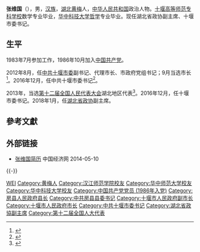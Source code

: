 '''张维国'''（{{bd|1963年|10月|}}），男，[[汉族|汉族]]，[[湖北|湖北]][[黄梅|黄梅]]人，[[中华人民共和国|中华人民共和国]]政治人物。[[汉江师范学院|十堰高等师范专科学校]]数学专业毕业，[[华中科技大学|华中科技大学]][[哲学|哲学]]专业毕业。现任湖北省政协副主席、十堰市委书记。

== 生平 ==
1983年7月参加工作，1986年10月加入[[中国共产党|中国共产党]]。

2012年8月，任[[中共十堰市委|中共十堰市委]]副书记、代理市长、市政府党组书记；9月当选市长<ref>{{cite web|accessdate=2014-06-09|url=http://district.ce.cn/newarea/sddy/201209/25/t20120925_23711340.shtml|title=张维国当选十堰市市长|publisher=中国经济网|archive-date=2016-03-04|archive-url=https://web.archive.org/web/20160304201353/http://district.ce.cn/newarea/sddy/201209/25/t20120925_23711340.shtml|dead-url=no}}</ref>。2016年12月，任中共十堰市委书记<ref>{{cite news|title=张维国任湖北十堰市委书记，陈新武任市委副书记|url=http://www.thepaper.cn/newsDetail_forward_1582354|accessdate=2016-12-17|newspaper=澎湃新闻|archive-date=2016-12-20|archive-url=https://web.archive.org/web/20161220165925/http://www.thepaper.cn/newsDetail_forward_1582354|dead-url=no}}</ref>。

2013年，当选[[第十二届全国人民代表大会|第十二届全国人民代表大会]]湖北地区代表<ref>{{cite news|title=全国人大代表信息-张维国|url= http://210.82.31.1:8084/delegate/viewDelegate.action?dbid=121596|accessdate=2013-04-05|newspaper=全国人大网|archive-url=https://web.archive.org/web/20140714120301/http://www.npc.gov.cn/delegate/viewDelegate.action?dbid=121596|archive-date=2014-07-14|dead-url=yes}}</ref>。2016年12月，任十堰市委书记。2018年1月，任[[湖北省政协|湖北省政协]]副主席。

== 參考文獻 ==
{{reflist}}

== 外部链接 ==
* [http://district.ce.cn/newarea/sddy/201209/25/t20120925_23711340.shtml 张维国简历 ] {{Wayback|url=http://district.ce.cn/newarea/sddy/201209/25/t20120925_23711340.shtml |date=20160304201353 }} 中国经济网 2014-05-10

{{-}}
{{start box}}
{{s-ppo|cpc}}
{{s-before|[[周霁|周霁]]}}
{{s-title|[[中国共产党十堰市委员会|中国共产党十堰市委员会]]书记|2016年12月－2021年4月}}
{{s-after|[[胡亚波|胡亚波]]}}
{{s-gov|prc}}
{{s-before|[[周霁|周霁]]}}
{{s-title|[[十堰市人民政府|十堰市人民政府]]市长|2012年8月－2016年12月}}
{{s-after|[[陈新武|陈新武]]}}
{{end box}}
{{湖北省领导人}}

{{Authority control}}
{{DEFAULTSORT:Zhang张}}
[[Category:张姓|WEI]]
[[Category:黄梅人|Category:黄梅人]]
[[Category:汉江师范学院校友|Category:汉江师范学院校友]]
[[Category:华中师范大学校友|Category:华中师范大学校友]]
[[Category:华中科技大学校友|Category:华中科技大学校友]]
[[Category:中国共产党党员_(1986年入党)|Category:中国共产党党员 (1986年入党)]]
[[Category:房县人民政府县长|Category:房县人民政府县长]]
[[Category:中共房县县委书记|Category:中共房县县委书记]]
[[Category:十堰市人民政府副市长|Category:十堰市人民政府副市长]]
[[Category:十堰市人民政府市长|Category:十堰市人民政府市长]]
[[Category:中共十堰市委书记|Category:中共十堰市委书记]]
[[Category:湖北省政協副主席|Category:湖北省政協副主席]]
[[Category:第十二届全国人大代表|Category:第十二届全国人大代表]]